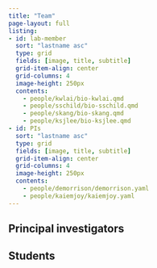 ```yaml
---
title: "Team"
page-layout: full
listing:
- id: lab-member
  sort: "lastname asc"
  type: grid
  fields: [image, title, subtitle]
  grid-item-align: center
  grid-columns: 4
  image-height: 250px
  contents: 
    - people/kwlai/bio-kwlai.qmd
    - people/sschild/bio-sschild.qmd
    - people/skang/bio-skang.qmd
    - people/ksjlee/bio-ksjlee.qmd
- id: PIs
  sort: "lastname asc"
  type: grid
  fields: [image, title, subtitle]
  grid-item-align: center
  grid-columns: 4
  image-height: 250px
  contents: 
    - people/demorrison/demorrison.yaml
    - people/kaiemjoy/kaiemjoy.yaml
---
```


## Principal investigators

:::{#PIs}
:::

## Students

:::{#lab-member}
:::
